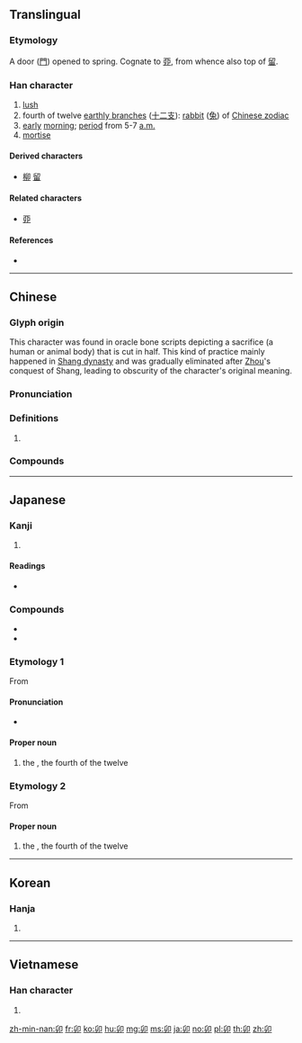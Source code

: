 {{character info/new}}
{{also|卵|卬|戼}}
==Translingual==

===Etymology===
A door ([[門]]) opened to spring. Cognate to [[丣]], from whence also top of [[留]].

===Han character===
{{Han char|rn=26|rad=卩|as=03|sn=5|four=77720|canj=HHSL|ids=⿰𠂎卩}}

# [[lush]]
# fourth of twelve [[earthly branch]]es ([[十二支]]): [[rabbit]] ([[兔]]) of [[W:Chinese zodiac|Chinese zodiac]]
# [[early]] [[morning]]; [[period]] from 5-7 [[a.m.]]
# [[mortise]]

====Derived characters====
* [[柳]] [[留]]

====Related characters====
* [[丣]]

====References====
* {{Han ref|kx=0159.050|dkj=02847|dj=0363.150|hdz=10311.050|uh=536F|ud=21359|bh=A566|bd=42342}}

----

==Chinese==
{{zh-forms}}
{{zh-wp|zh:卯榫}}

===Glyph origin===
{{Han etym}}

This character was found in oracle bone scripts depicting a sacrifice (a human or animal body) that is cut in half. This kind of practice mainly happened in [[w:Shang dynasty|Shang dynasty]] and was gradually eliminated after [[w:Zhou dynasty|Zhou]]'s conquest of Shang, leading to obscurity of the character's original meaning.

===Pronunciation===
{{zh-pron
|m=mǎo
|c=maau5
|h=
|mn=báu
|w=
|mc=y
|oc=y
|ma=|ma2=
|cat=n
}}

===Definitions===
{{zh-hanzi}}

# {{rfdef|zh}}

===Compounds===
{{zh-der|寅支卯糧|卯酉|卯酉子午|丁一卯二|卯睡|子午卯酉|卯金刀|卯時|卯酉參辰|卯眼|卯酒|卯簿|寅吃卯糧|卯上|子卯不樂|卯榫|卯足全力|參辰卯酉|卯飲|卯飯|卯正|卯後酒|卯勁|比卯|打卯|應名點卯|應卯吃糧|應卯|畫卯|書畫卯酉|點卯|脫卯}}

----

==Japanese==

===Kanji===
{{ja-kanji|grade=|rs=卩03}}

# {{defn|lang=ja|sort=卩03}}

====Readings====
* {{ja-readings|goon=[[みょう]] (myō)|kanon=[[ぼう]] (bō)|kun=[[う]] (u)}}

===Compounds===
*{{ja-r|卯酒|ぼうしゅ}}
*{{ja-r|卯酉線|ぼうゆうせん}}

===Etymology 1===
{{ja-kanjitab|う|yomi=k}}
{{wp|lang=ja}}
From {{m|ja|兎|tr=usagi, u||[[rabbit]]}}

====Pronunciation====
{{ja-pron|acc=0|acc2=1|y=k|う}}
* {{hmp|lang=ja|ウ|鵜|鰻|有|羽|sort=う}}

====Proper noun====
{{ja-pos|proper|う}}

# the {{w|Rabbit (zodiac)|Rabbit}}, the fourth of the twelve {{w|Earthly Branches}}

===Etymology 2===
{{ja-kanjitab|ぼう|yomi=o}}
From {{der|ja|ltc|卯|tr=mæw<sup>X</sup>|sort=ほう'}}

====Proper noun====
{{ja-pos|proper|ぼう|hhira=ばう}}

# the {{w|Rabbit (zodiac)|Rabbit}}, the fourth of the twelve {{w|Earthly Branches}}

{{cln|ja|words with multiple readings}}
{{C|ja|Earthly Branches|sort=う}}

----

==Korean==

===Hanja===
{{ko-hanja|hangeul=묘|rv=myo|mr=myo}}

# {{defn|lang=ko|sort=卩03}}

----

==Vietnamese==

===Han character===
{{vi-hantu|[[mão]], [[mẫu]], [[méo]], [[Mẹo]], [[mẻo]]|rs=卩03}}

# {{defn|lang=vi|sort=卩03}}

[[zh-min-nan:卯]]
[[fr:卯]]
[[ko:卯]]
[[hu:卯]]
[[mg:卯]]
[[ms:卯]]
[[ja:卯]]
[[no:卯]]
[[pl:卯]]
[[th:卯]]
[[zh:卯]]